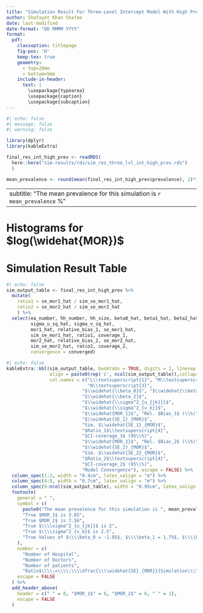 ```yaml
---
title: "Simulation Result For Three-Level Intercept Model With High Prevalence"
author: Shafayet Khan Shafee
date: last-modified
date-format: "DD MMMM YYYY"
format: 
  pdf:
    classoption: titlepage
    fig-pos: 'H'
    keep-tex: true
    geometry:
      - top=20mm
      - bottom=5mm
    include-in-header:
      text: |
        \usepackage{typearea}
        \usepackage{caption}
        \usepackage{subcaption}
---
```


\newpage


```r
#| echo: false
#| message: false
#| warning: false

library(dplyr)
library(kableExtra)

final_res_int_high_prev <- readRDS(
  here::here("sim-results/rds/sim_res_three_lvl_int_high_prev.rds")
  )

mean_prevalence <- round(mean(final_res_int_high_prev$prevalence), 2)*100
```


---
subtitle: "The mean prevalence for this simulation is `r mean_prevalence` %"
---

# Histograms for $log(\widehat{MOR})$


\begin{figure}
\centering
\begin{subfigure}{.49\textwidth}
    \centering
    \includegraphics[width=.95\linewidth]{../../plots/three-lvl-ran-int/high-prev/hist_20_10_5_three_lvl_high_prev_mor1.png}  
    \caption{MOR\textsubscript{1}}
    \label{l20m10n51}
\end{subfigure}
\begin{subfigure}{.49\textwidth}
    \centering
    \includegraphics[width=.95\linewidth]{../../plots/three-lvl-ran-int/high-prev/hist_20_10_5_three_lvl_high_prev_mor2.png}  
    \caption{MOR\textsubscript{2}}
    \label{l20m10n52}
\end{subfigure}
\caption{Hospitals = 20, Doctors = 10, Patients = 5}
\label{mor1}
\end{figure}

\vspace{15mm}

\begin{figure}
\centering
\begin{subfigure}{.49\textwidth}
    \centering
    \includegraphics[width=.95\linewidth]{../../plots/three-lvl-ran-int/high-prev/hist_40_20_5_three_lvl_high_prev_mor1.png}  
    \caption{MOR\textsubscript{1}}
    \label{l40m20n101}
\end{subfigure}
\begin{subfigure}{.49\textwidth}
    \centering
    \includegraphics[width=.95\linewidth]{../../plots/three-lvl-ran-int/high-prev/hist_40_20_5_three_lvl_high_prev_mor2.png}
    \caption{MOR\textsubscript{2}}
    \label{l40m20n102}
\end{subfigure}
\caption{Hospitals = 40, Doctors = 20, Patients = 5}
\label{mor2}
\end{figure}


\newpage

<!-- --------------------------------------------------------------------------- -->
<!-- --------------------------------------------------------------------------- -->
<!-- --------------------------------------------------------------------------- -->


\KOMAoptions{usegeometry,paper=landscape,pagesize}
\recalctypearea
\newgeometry{right=10mm,left=10mm}

# Simulation Result Table


```r
#| echo: false
sim_output_table <- final_res_int_high_prev %>% 
  mutate(
    ratio1 = se_mor1_hat / sim_se_mor1_hat,
    ratio2 = se_mor2_hat / sim_se_mor2_hat
    ) %>% 
  select(ea_number, hh_number, hh_size, beta0_hat, beta1_hat, beta2_hat, 
         sigma_u_sq_hat, sigma_v_sq_hat, 
         mor1_hat, relative_bias_1, se_mor1_hat, 
         sim_se_mor1_hat, ratio1, coverage_1,
         mor2_hat, relative_bias_2, se_mor2_hat, 
         sim_se_mor2_hat, ratio2, coverage_2,
         convergence = converged)
```


\begingroup
<!-- \setlength{\LTleft}{0pt minus 5000pt} -->
<!-- \setlength{\LTright}{0pt minus 5000pt} -->
\fontsize{8pt}{12pt}\selectfont
<!-- \addtolength{\tabcolsep}{0.pt} -->


```r
#| echo: false
kableExtra::kbl(sim_output_table, booktabs = TRUE, digits = 2, linesep = "",
                align = paste0(rep('c', ncol(sim_output_table)),collapse = ""),
                col.names = c("L\\textsuperscript{1}", "M\\textsuperscript{2}",
                              "N\\textsuperscript{3}",
                            "$\\widehat{\\beta_0}$", "$\\widehat{\\beta_1}$", 
                            "$\\widehat{\\beta_2}$", 
                            "$\\widehat{\\sigma^2_{u_{jk}}}$",
                            "$\\widehat{\\sigma^2_{v_k}}$",
                            "$\\widehat{MOR_1}$", "Rel. $Bias_1$ (\\%)",
                            "$\\widehat{SE_1}_{MOR}$", 
                            "Sim. $\\widehat{SE_1}_{MOR}$", 
                            "$Ratio_1$\\textsuperscript{4}",
                            "$CI-coverage_1$ (95\\%)",
                            "$\\widehat{MOR_2}$", "Rel. $Bias_2$ (\\%)",
                            "$\\widehat{SE_2}_{MOR}$", 
                            "Sim. $\\widehat{SE_2}_{MOR}$", 
                            "$Ratio_2$\\textsuperscript{4}",
                            "$CI-coverage_2$ (95\\%)",
                            "Model Convergence"), escape = FALSE) %>% 
  column_spec(1:3, width = "0.4cm", latex_valign = "m") %>% 
  column_spec(4:8, width = "0.7cm", latex_valign = "m") %>% 
  column_spec(9:ncol(sim_output_table), width = "0.95cm", latex_valign = "m") %>% 
  footnote(
    general = " ",
    symbol = c(
      paste0("The mean prevalence for this simulation is ", mean_prevalence, "\\\\%"),
      "True $MOR_1$ is 3.85",
      "True $MOR_2$ is 7.56",
      "True $\\\\sigma^2_{u_{jk}}$ is 2",
      "True $\\\\sigma^2_{v_k}$ is 2.5",
      "True Values of $\\\\beta_0 = -1.85$, $\\\\beta_1 = 1.75$, $\\\\beta_2 = 0.67$"
    ),
    number = c(
      "Number of Hospital", 
      "Number of Doctors",
      "Number of patients",
      "Ratio$\\\\;=\\\\;\\\\dfrac{\\\\widehat{SE}_{MOR}}{Simulation\\\\;\\\\widehat{SE}_{MOR}}$"), 
    escape = FALSE
  ) %>% 
  add_header_above(
    header = c(" " = 8, "$MOR_1$" = 6, "$MOR_2$" = 6, " " = 1),
    escape = FALSE
  )

```


\endgroup
